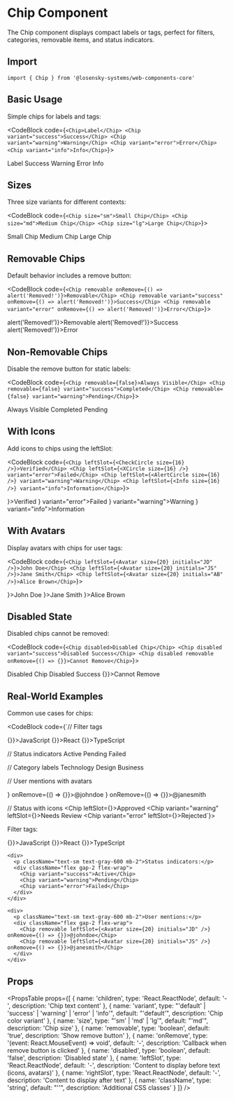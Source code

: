 
# Chip Component

The Chip component displays compact labels or tags, perfect for filters, categories, removable items, and status indicators.

## Import

```tsx
import { Chip } from '@losensky-systems/web-components-core'
```

## Basic Usage

Simple chips for labels and tags:

<CodeBlock code={`<Chip>Label</Chip>
<Chip variant="success">Success</Chip>
<Chip variant="warning">Warning</Chip>
<Chip variant="error">Error</Chip>
<Chip variant="info">Info</Chip>`}>
  <div className="flex gap-4 mb-8 flex-wrap">
    <Chip>Label</Chip>
    <Chip variant="success">Success</Chip>
    <Chip variant="warning">Warning</Chip>
    <Chip variant="error">Error</Chip>
    <Chip variant="info">Info</Chip>
  </div>
</CodeBlock>

## Sizes

Three size variants for different contexts:

<CodeBlock code={`<Chip size="sm">Small Chip</Chip>
<Chip size="md">Medium Chip</Chip>
<Chip size="lg">Large Chip</Chip>`}>
  <div className="flex gap-4 mb-8 flex-wrap items-center">
    <Chip size="sm">Small Chip</Chip>
    <Chip size="md">Medium Chip</Chip>
    <Chip size="lg">Large Chip</Chip>
  </div>
</CodeBlock>

## Removable Chips

Default behavior includes a remove button:

<CodeBlock code={`<Chip removable onRemove={() => alert('Removed!')}>Removable</Chip>
<Chip removable variant="success" onRemove={() => alert('Removed!')}>Success</Chip>
<Chip removable variant="error" onRemove={() => alert('Removed!')}>Error</Chip>`}>
  <div className="flex gap-4 mb-8 flex-wrap">
    <Chip removable onRemove={() => alert('Removed!')}>Removable</Chip>
    <Chip removable variant="success" onRemove={() => alert('Removed!')}>Success</Chip>
    <Chip removable variant="error" onRemove={() => alert('Removed!')}>Error</Chip>
  </div>
</CodeBlock>

## Non-Removable Chips

Disable the remove button for static labels:

<CodeBlock code={`<Chip removable={false}>Always Visible</Chip>
<Chip removable={false} variant="success">Completed</Chip>
<Chip removable={false} variant="warning">Pending</Chip>`}>
  <div className="flex gap-4 mb-8 flex-wrap">
    <Chip removable={false}>Always Visible</Chip>
    <Chip removable={false} variant="success">Completed</Chip>
    <Chip removable={false} variant="warning">Pending</Chip>
  </div>
</CodeBlock>

## With Icons

Add icons to chips using the leftSlot:

<CodeBlock code={`<Chip leftSlot={<CheckCircle size={16} />}>Verified</Chip>
<Chip leftSlot={<XCircle size={16} />} variant="error">Failed</Chip>
<Chip leftSlot={<AlertCircle size={16} />} variant="warning">Warning</Chip>
<Chip leftSlot={<Info size={16} />} variant="info">Information</Chip>`}>
  <div className="flex gap-4 mb-8 flex-wrap">
    <Chip leftSlot={<CheckCircle size={16} />}>Verified</Chip>
    <Chip leftSlot={<XCircle size={16} />} variant="error">Failed</Chip>
    <Chip leftSlot={<AlertCircle size={16} />} variant="warning">Warning</Chip>
    <Chip leftSlot={<Info size={16} />} variant="info">Information</Chip>
  </div>
</CodeBlock>

## With Avatars

Display avatars with chips for user tags:

<CodeBlock code={`<Chip leftSlot={<Avatar size={20} initials="JD" />}>John Doe</Chip>
<Chip leftSlot={<Avatar size={20} initials="JS" />}>Jane Smith</Chip>
<Chip leftSlot={<Avatar size={20} initials="AB" />}>Alice Brown</Chip>`}>
  <div className="flex gap-4 mb-8 flex-wrap">
    <Chip leftSlot={<Avatar size={20} initials="JD" />}>John Doe</Chip>
    <Chip leftSlot={<Avatar size={20} initials="JS" />}>Jane Smith</Chip>
    <Chip leftSlot={<Avatar size={20} initials="AB" />}>Alice Brown</Chip>
  </div>
</CodeBlock>

## Disabled State

Disabled chips cannot be removed:

<CodeBlock code={`<Chip disabled>Disabled Chip</Chip>
<Chip disabled variant="success">Disabled Success</Chip>
<Chip disabled removable onRemove={() => {}}>Cannot Remove</Chip>`}>
  <div className="flex gap-4 mb-8 flex-wrap">
    <Chip disabled>Disabled Chip</Chip>
    <Chip disabled variant="success">Disabled Success</Chip>
    <Chip disabled removable onRemove={() => {}}>Cannot Remove</Chip>
  </div>
</CodeBlock>

## Real-World Examples

Common use cases for chips:

<CodeBlock code={`// Filter tags
<div className="flex gap-2 flex-wrap">
  <Chip removable onRemove={() => {}}>JavaScript</Chip>
  <Chip removable onRemove={() => {}}>React</Chip>
  <Chip removable onRemove={() => {}}>TypeScript</Chip>
</div>

// Status indicators
<Chip variant="success">Active</Chip>
<Chip variant="warning">Pending</Chip>
<Chip variant="error">Failed</Chip>

// Category labels
<Chip variant="info">Technology</Chip>
<Chip variant="info">Design</Chip>
<Chip variant="info">Business</Chip>

// User mentions with avatars
<div className="flex gap-2 flex-wrap">
  <Chip removable leftSlot={<Avatar size={20} initials="JD" />} onRemove={() => {}}>@johndoe</Chip>
  <Chip removable leftSlot={<Avatar size={20} initials="JS" />} onRemove={() => {}}>@janesmith</Chip>
</div>

// Status with icons
<Chip leftSlot={<CheckCircle size={16} />}>Approved</Chip>
<Chip variant="warning" leftSlot={<AlertCircle size={16} />}>Needs Review</Chip>
<Chip variant="error" leftSlot={<XCircle size={16} />}>Rejected</Chip>`}>
  <div className="mb-8 space-y-6">
    <div>
      <p className="text-sm text-gray-600 mb-2">Filter tags:</p>
      <div className="flex gap-2 flex-wrap">
        <Chip removable onRemove={() => {}}>JavaScript</Chip>
        <Chip removable onRemove={() => {}}>React</Chip>
        <Chip removable onRemove={() => {}}>TypeScript</Chip>
      </div>
    </div>
    
    <div>
      <p className="text-sm text-gray-600 mb-2">Status indicators:</p>
      <div className="flex gap-2 flex-wrap">
        <Chip variant="success">Active</Chip>
        <Chip variant="warning">Pending</Chip>
        <Chip variant="error">Failed</Chip>
      </div>
    </div>
    
    <div>
      <p className="text-sm text-gray-600 mb-2">User mentions:</p>
      <div className="flex gap-2 flex-wrap">
        <Chip removable leftSlot={<Avatar size={20} initials="JD" />} onRemove={() => {}}>@johndoe</Chip>
        <Chip removable leftSlot={<Avatar size={20} initials="JS" />} onRemove={() => {}}>@janesmith</Chip>
      </div>
    </div>
  </div>
</CodeBlock>

## Props

<PropsTable props={[
  { name: 'children', type: 'React.ReactNode', default: '-', description: 'Chip text content' },
  { name: 'variant', type: "'default' | 'success' | 'warning' | 'error' | 'info'", default: "'default'", description: 'Chip color variant' },
  { name: 'size', type: "'sm' | 'md' | 'lg'", default: "'md'", description: 'Chip size' },
  { name: 'removable', type: 'boolean', default: 'true', description: 'Show remove button' },
  { name: 'onRemove', type: '(event: React.MouseEvent<HTMLButtonElement>) => void', default: '-', description: 'Callback when remove button is clicked' },
  { name: 'disabled', type: 'boolean', default: 'false', description: 'Disabled state' },
  { name: 'leftSlot', type: 'React.ReactNode', default: '-', description: 'Content to display before text (icons, avatars)' },
  { name: 'rightSlot', type: 'React.ReactNode', default: '-', description: 'Content to display after text' },
  { name: 'className', type: 'string', default: "''", description: 'Additional CSS classes' }
]} />

